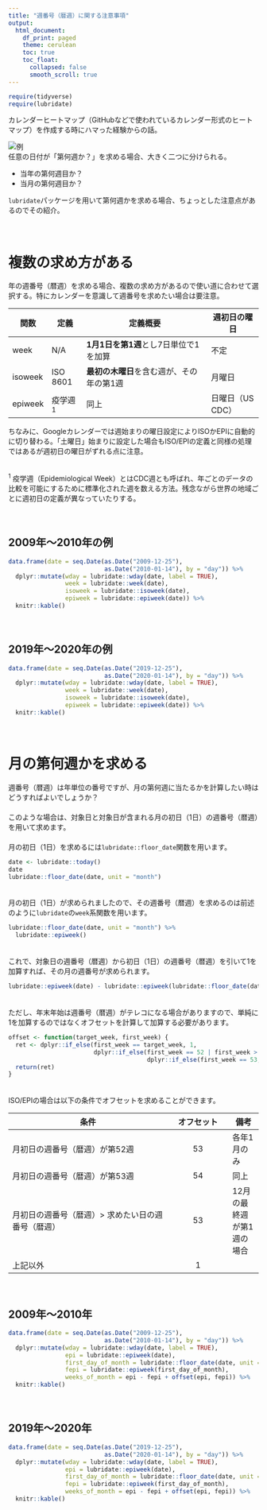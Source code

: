 ```yaml
---
title: "週番号（暦週）に関する注意事項"
output:
  html_document:
    df_print: paged
    theme: cerulean
    toc: true
    toc_float:
      collapsed: false
      smooth_scroll: true
---
```


```r
require(tidyverse)
require(lubridate)
```


カレンダーヒートマップ（GitHubなどで使われているカレンダー形式のヒートマップ）を作成する時にハマった経験からの話。  

![例](https://i.stack.imgur.com/JKxGL.png)
　  
任意の日付が「第何週か？」を求める場合、大きく二つに分けられる。

* 当年の第何週目か？
* 当月の第何週目か？

`lubridate`パッケージを用いて第何週かを求める場合、ちょっとした注意点があるのでその紹介。  

　  

# 複数の求め方がある
年の週番号（暦週）を求める場合、複数の求め方があるので使い道に合わせて選択する。特にカレンダーを意識して週番号を求めたい場合は要注意。  


関数    | 定義      | 定義概要                              | 週初日の曜日
--------|-----------|---------------------------------------|----------------
week    | N/A       | **1月1日を第1週**とし7日単位で1を加算     | 不定         
isoweek | ISO 8601  | **最初の木曜日**を含む週が、その年の第1週 | 月曜日        
epiweek | 疫学週^1^ | 同上                                  | 日曜日（US CDC）

  
ちなみに、Googleカレンダーでは週始まりの曜日設定によりISOかEPIに自動的に切り替わる。「土曜日」始まりに設定した場合もISO/EPIの定義と同様の処理ではあるが週初日の曜日がずれる点に注意。  
　  

^1^ 疫学週（Epidemiological Week）とはCDC週とも呼ばれ、年ごとのデータの比較を可能にするために標準化された週を数える方法。残念ながら世界の地域ごとに週初日の定義が異なっていたりする。

　  

## 2009年～2010年の例
```r
data.frame(date = seq.Date(as.Date("2009-12-25"),
                           as.Date("2010-01-14"), by = "day")) %>% 
  dplyr::mutate(wday = lubridate::wday(date, label = TRUE),
                week = lubridate::week(date),
                isoweek = lubridate::isoweek(date),
                epiweek = lubridate::epiweek(date)) %>%
  knitr::kable()
```

　  

## 2019年～2020年の例
```r
data.frame(date = seq.Date(as.Date("2019-12-25"),
                           as.Date("2020-01-14"), by = "day")) %>% 
  dplyr::mutate(wday = lubridate::wday(date, label = TRUE),
                week = lubridate::week(date),
                isoweek = lubridate::isoweek(date),
                epiweek = lubridate::epiweek(date)) %>% 
  knitr::kable()
```

　  

# 月の第何週かを求める
週番号（暦週）は年単位の番号ですが、月の第何週に当たるかを計算したい時はどうすればよいでしょうか？  
　  
このような場合は、対象日と対象日が含まれる月の初日（1日）の週番号（暦週）を用いて求めます。  
　  
月の初日（1日）を求めるには`lubridate::floor_date`関数を用います。  
```r
date <- lubridate::today()
date
lubridate::floor_date(date, unit = "month")
```
　  
月の初日（1日）が求められましたので、その週番号（暦週）を求めるのは前述のように`lubridate`の`week`系関数を用います。  
```r
lubridate::floor_date(date, unit = "month") %>% 
  lubridate::epiweek()
```
　  
これで、対象日の週番号（暦週）から初日（1日）の週番号（暦週）を引いて1を加算すれば、その月の週番号が求められます。  
```r
lubridate::epiweek(date) - lubridate::epiweek(lubridate::floor_date(date, unit = "month")) + 1
```

　  
ただし、年末年始は週番号（暦週）がテレコになる場合がありますので、単純に1を加算するのではなくオフセットを計算して加算する必要があります。  
```r
offset <- function(target_week, first_week) {
  ret <- dplyr::if_else(first_week == target_week, 1,
                        dplyr::if_else(first_week == 52 | first_week > target_week, 53,
                                       dplyr::if_else(first_week == 53, 54, 1)))
  return(ret)
}
```
　  
ISO/EPIの場合は以下の条件でオフセットを求めることができます。  

条件                           | オフセット | 備考
-------------------------------|:----------:|------
月初日の週番号（暦週）が第52週 | $53$       | 各年1月のみ
月初日の週番号（暦週）が第53週 | $54$       | 同上
月初日の週番号（暦週）$\gt$ 求めたい日の週番号（暦週） | $53$ | 12月の最終週が第1週の場合
上記以外                       | $1$        | 

　  

## 2009年～2010年
```r
data.frame(date = seq.Date(as.Date("2009-12-25"),
                           as.Date("2010-01-14"), by = "day")) %>% 
  dplyr::mutate(wday = lubridate::wday(date, label = TRUE),
                epi = lubridate::epiweek(date),
                first_day_of_month = lubridate::floor_date(date, unit = "month"),
                fepi = lubridate::epiweek(first_day_of_month),
                weeks_of_month = epi - fepi + offset(epi, fepi)) %>% 
  knitr::kable()
```

　  

## 2019年～2020年
```r
data.frame(date = seq.Date(as.Date("2019-12-25"),
                           as.Date("2020-01-14"), by = "day")) %>% 
  dplyr::mutate(wday = lubridate::wday(date, label = TRUE),
                epi = lubridate::epiweek(date),
                first_day_of_month = lubridate::floor_date(date, unit = "month"),
                fepi = lubridate::epiweek(first_day_of_month),
                weeks_of_month = epi - fepi + offset(epi, fepi)) %>% 
  knitr::kable()
```

